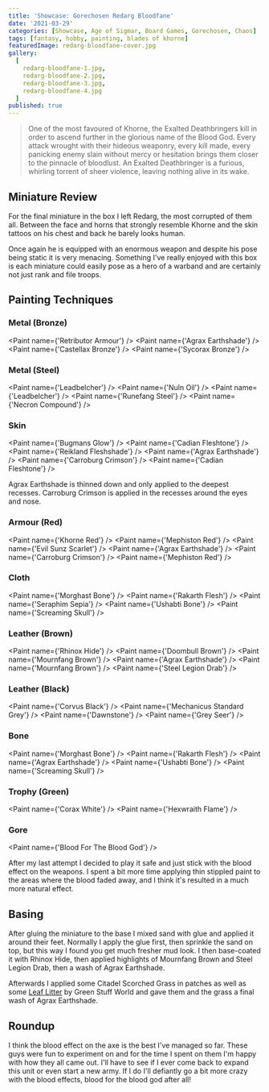 ```yaml
---
title: 'Showcase: Gorechosen Redarg Bloodfane'
date: '2021-03-29'
categories: [Showcase, Age of Sigmar, Board Games, Gorechosen, Chaos]
tags: [fantasy, hobby, painting, blades of khorne]
featuredImage: redarg-bloodfane-cover.jpg
gallery:
  [
    redarg-bloodfane-1.jpg,
    redarg-bloodfane-2.jpg,
    redarg-bloodfane-3.jpg,
    redarg-bloodfane-4.jpg
  ]
published: true
---
```


> One of the most favoured of Khorne, the Exalted Deathbringers kill in order to ascend further in the glorious name
> of the Blood God. Every attack wrought with their hideous weaponry, every kill made, every panicking enemy slain
> without mercy or hesitation brings them closer to the pinnacle of bloodlust. An Exalted Deathbringer is a furious,
> whirling torrent of sheer violence, leaving nothing alive in its wake.

## Miniature Review

For the final miniature in the box I left Redarg, the most corrupted of them all. Between the face and horns that
strongly resemble Khorne and the skin tattoos on his chest and back he barely looks human.

Once again he is equipped with an enormous weapon and despite his pose being static it is very menacing. Something I've
really enjoyed with this box is each miniature could easily pose as a hero of a warband and are certainly not just rank
and file troops.

## Painting Techniques

### Metal (Bronze)
<Paint name={'Retributor Armour'} />
<Paint name={'Agrax Earthshade'} />
<Paint name={'Castellax Bronze'} />
<Paint name={'Sycorax Bronze'} />

### Metal (Steel)
<Paint name={'Leadbelcher'} />
<Paint name={'Nuln Oil'} />
<Paint name={'Leadbelcher'} />
<Paint name={'Runefang Steel'} />
<Paint name={'Necron Compound'} />

### Skin
<Paint name={'Bugmans Glow'} />
<Paint name={'Cadian Fleshtone'} />
<Paint name={'Reikland Fleshshade'} />
<Paint name={'Agrax Earthshade'} />
<Paint name={'Carroburg Crimson'} />
<Paint name={'Cadian Fleshtone'} />

Agrax Earthshade is thinned down and only applied to the deepest recesses.
Carroburg Crimson is applied in the recesses around the eyes and nose.

### Armour (Red)
<Paint name={'Khorne Red'} />
<Paint name={'Mephiston Red'} />
<Paint name={'Evil Sunz Scarlet'} />
<Paint name={'Agrax Earthshade'} />
<Paint name={'Carroburg Crimson'} />
<Paint name={'Mephiston Red'} />

### Cloth
<Paint name={'Morghast Bone'} />
<Paint name={'Rakarth Flesh'} />
<Paint name={'Seraphim Sepia'} />
<Paint name={'Ushabti Bone'} />
<Paint name={'Screaming Skull'} />

### Leather (Brown)
<Paint name={'Rhinox Hide'} />
<Paint name={'Doombull Brown'} />
<Paint name={'Mournfang Brown'} />
<Paint name={'Agrax Earthshade'} />
<Paint name={'Mournfang Brown'} />
<Paint name={'Steel Legion Drab'} />

### Leather (Black)
<Paint name={'Corvus Black'} />
<Paint name={'Mechanicus Standard Grey'} />
<Paint name={'Dawnstone'} />
<Paint name={'Grey Seer'} />

### Bone
<Paint name={'Morghast Bone'} />
<Paint name={'Rakarth Flesh'} />
<Paint name={'Agrax Earthshade'} />
<Paint name={'Ushabti Bone'} />
<Paint name={'Screaming Skull'} />

### Trophy (Green)
<Paint name={'Corax White'} />
<Paint name={'Hexwraith Flame'} />

### Gore
<Paint name={'Blood For The Blood God'} />

After my last attempt I decided to play it safe and just stick with the blood effect on the weapons. I spent a bit more
time applying thin stippled paint to the areas where the blood faded away, and I think it's resulted in a much more
natural effect.

## Basing

After gluing the miniature to the base I mixed sand with glue and applied it around their feet. Normally I apply the
glue first, then sprinkle the sand on top, but this way I found you get much fresher mud look. I then base-coated it
with Rhinox Hide, then applied highlights of Mournfang Brown and Steel Legion Drab, then a wash of Agrax Earthshade.

Afterwards I applied some Citadel Scorched Grass in patches as well as some
[Leaf Litter](http://www.greenstuffworld.com/en/model-leaves/277-leaf-scatter-litter-natural-leaves.html)
by Green Stuff World and gave them and the grass a final wash of Agrax Earthshade.

## Roundup

I think the blood effect on the axe is the best I've managed so far. These guys were fun to experiment on and for the
time I spent on them I'm happy with how they all came out. I'll have to see if I ever come back to expand this unit or
even start a new army. If I do I'll defiantly go a bit more crazy with the blood effects, blood for the blood god after
all!
